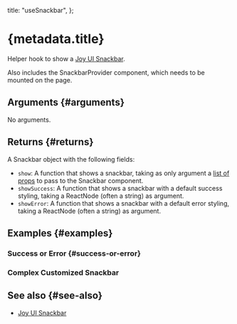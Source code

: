 
  title: "useSnackbar",
};


# {metadata.title}

Helper hook to show a [Joy UI Snackbar](https://mui.com/joy-ui/react-snackbar/).

Also includes the SnackbarProvider component, which needs to be mounted on the page.

## Arguments \{#arguments}

No arguments.

## Returns \{#returns}

A Snackbar object with the following fields:

- `show`: A function that shows a snackbar, taking as only argument a [list of props](https://mui.com/joy-ui/api/snackbar/#props) to pass to the Snackbar component.
- `showSuccess`: A function that shows a snackbar with a default success styling, taking a ReactNode (often a string) as argument.
- `showError`: A function that shows a snackbar with a default error styling, taking a ReactNode (often a string) as argument.

## Examples \{#examples}

### Success or Error \{#success-or-error}

<SuccessOrErrorExample />

### Complex Customized Snackbar

<ComplexCustomizedSnackbarExample />

## See also \{#see-also}

- [Joy UI Snackbar](https://mui.com/joy-ui/react-snackbar/)

